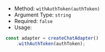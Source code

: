 * Method: `withAuthToken(authToken)`
* Argument Type: `string`
* Required: `false`
* Usage:

```js
const adapter = createChatAdapter()
    .withAuthToken(authToken);
```
